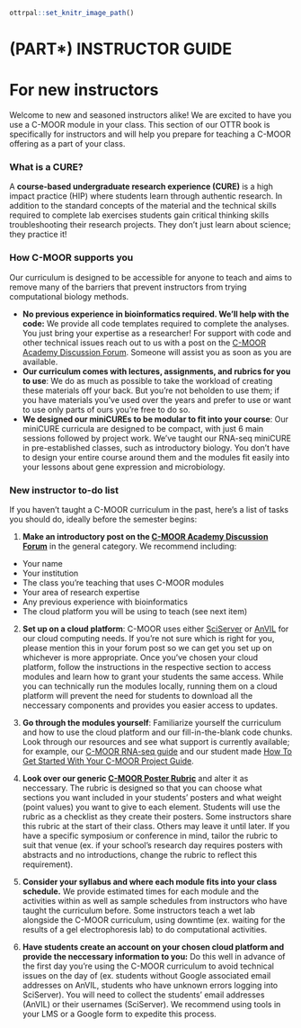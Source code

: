 
```r
ottrpal::set_knitr_image_path()
```

# (PART\*) INSTRUCTOR GUIDE {-}

# For new instructors

Welcome to new and seasoned instructors alike! We are excited to have you use a C-MOOR module in your class. This section of our OTTR book is specifically for instructors and will help you prepare for teaching a C-MOOR offering as a part of your class. 

### What is a CURE?

A **course-based undergraduate research experience (CURE)** is a high impact practice (HIP) where students learn through authentic research. In addition to the standard concepts of the material and the technical skills required to complete lab exercises students gain critical thinking skills troubleshooting their research projects. They don't just learn about science; they practice it!

### How C-MOOR supports you

Our curriculum is designed to be accessible for anyone to teach and aims to remove many of the barriers that prevent instructors from trying computational biology methods.

- **No previous experience in bioinformatics required. We'll help with the code:** We provide all code templates required to complete the analyses. You just bring your expertise as a researcher! For support with code and other technical issues reach out to us with a post on the [C-MOOR Academy Discussion Forum](https://help.c-moor.org/). Someone will assist you as soon as you are available.
- **Our curriculum comes with lectures, assignments, and rubrics for you to use**: We do as much as possible to take the workload of creating these materials off your back. But you're not beholden to use them; if you have materials you've used over the years and prefer to use or want to use only parts of ours you're free to do so. 
- **We designed our miniCUREs to be modular to fit into your course**: Our miniCURE curricula are designed to be compact, with just 6 main sessions followed by project work. We've taught our RNA-seq miniCURE in pre-established classes, such as introductory biology. You don't have to design your entire course around them and the modules fit easily into your lessons about gene expression and microbiology.


### New instructor to-do list

If you haven't taught a C-MOOR curriculum in the past, here's a list of tasks you should do, ideally before the semester begins:

1. **Make an introductory post on the [C-MOOR Academy Discussion Forum](https://help.c-moor.org/)** in the general category. We recommend including:
  - Your name
  - Your institution
  - The class you're teaching that uses C-MOOR modules
  - Your area of research expertise
  - Any previous experience with bioinformatics
  - The cloud platform you will be using to teach (see next item)

2. **Set up on a cloud platform**: C-MOOR uses either [SciServer](https://www.sciserver.org/) or [AnVIL](https://anvil.terra.bio/) for our cloud computing needs. If you're not sure which is right for you, please mention this in your forum post so we can get you set up on whichever is more appropriate. Once you've chosen your cloud platform, follow the instructions in the respective section to access modules and learn how to grant your students the same access. While you can technically run the modules locally, running them on a cloud platform will prevent the need for students to download all the neccessary components and provides you easier access to updates.

3. **Go through the modules yourself**: Familiarize yourself the curriculum and how to use the cloud platform and our fill-in-the-blank code chunks. Look through our resources and see what support is currently available; for example, our [C-MOOR RNA-seq guide](https://docs.google.com/presentation/d/1ic09dhbt6WLEAgBTOqfT_tveknFF936BPVC2JhjutmY/edit?usp=sharing) and our student made [How To Get Started With Your C-MOOR Project Guide](https://docs.google.com/document/d/1WxlN2XG5_VEDN0u-JpAO7dJQrG8P0YG6Svm-eEvagxY/edit?usp=sharing).  

4. **Look over our generic [C-MOOR Poster Rubric](https://docs.google.com/document/d/1Aq4wVqO6S-PbKuV-rBiiRySVor_FLaRHp_CPuWBJPm4/edit?usp=sharing)** and alter it as neccessary. The rubric is designed so that you can choose what sections you want included in your students' posters and what weight (point values) you want to give to each element. Students will use the rubric as a checklist as they create their posters. Some instructors share this rubric at the start of their class. Others may leave it until later. If you have a specific symposium or conference in mind, tailor the rubric to suit that venue (ex. if your school's research day requires posters with abstracts and no introductions, change the rubric to reflect this requirement).

5. **Consider your syllabus and where each module fits into your class schedule.** We provide estimated times for each module and the activities within as well as sample schedules from instructors who have taught the curriculum before. Some instructors teach a wet lab alongside the C-MOOR curriculum, using downtime (ex. waiting for the results of a gel electrophoresis lab) to do computational activities.

6. **Have students create an account on your chosen cloud platform and provide the neccessary information to you:** Do this well in advance of the first day you're using the C-MOOR curriculum to avoid technical issues on the day of (ex. students without Google associated email addresses on AnVIL, students who have unknown errors logging into SciServer). You will need to collect the students' email addresses (AnVIL) or their usernames (SciServer). We recommend using tools in your LMS or a Google form to expedite this process.

